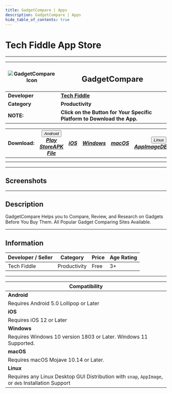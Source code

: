 ```yaml
---
title: GadgetCompare | Apps
description: GadgetCompare | Apps
hide_table_of_contents: true
---
```


# Tech Fiddle App Store

---

| ![GadgetCompare Icon](https://cdn.jsdelivr.net/gh/Comp-Labs/cdn/img/apps/applestore.webp) | <h2>GadgetCompare</h2>                                                  |
| ----------------------------------------------------------------------------------------- | ----------------------------------------------------------------------- |
| **Developer**                                                                             | [**Tech Fiddle**](https://complabs.in/apps)                             |
| **Category**                                                                              | **Productivity**                                                        |
| **NOTE:**                                                                                 | **Click on the Button for Your Specific Platform to Download the App.** |

| **Download:** | <div className="appsDropdown "><button className=" button button--primary"><i className="fa-brands fa-android" /> Android <i className="fa-solid fa-caret-down" /></button><div className="appsDropdown-content"><a className="" href="#">Play Store</a><a className="" href="#">APK File</a></div></div> | <a href="#" target="_blank" rel="noopener noreferrer" className="button button--primary "><i className="fa-brands fa-app-store-ios" /> iOS</a> | <a href="#" target="_blank" rel="noopener noreferrer" className="button button--primary"><i className="fa-brands fa-windows" /> Windows</a> | <a href="#" target="_blank" rel="noopener noreferrer" className="button button--primary"><i className="fa-brands fa-apple" /> macOS</a> | <div className="appsDropdown"><button className="button button--primary"><i className="fa-brands fa-linux" /> Linux <i className="fa-solid fa-caret-down" /></button><div className="appsDropdown-content"><a href="#">AppImage</a><a href="#">DEB</a><a href="#">Snap</a></div></div> |
| :-----------: | :-------------------------------------------------------------------------------------------------------------------------------------------------------------------------------------------------------------------------------------------------------------------------------------------------------: | :--------------------------------------------------------------------------------------------------------------------------------------------: | :-----------------------------------------------------------------------------------------------------------------------------------------: | :-------------------------------------------------------------------------------------------------------------------------------------: | :------------------------------------------------------------------------------------------------------------------------------------------------------------------------------------------------------------------------------------------------------------------------------------: |
|               |                                                                                                                                                                                                                                                                                                           |                                                                                                                                                |                                                                                                                                             |                                                                                                                                         |                                                                                                                                                                                                                                                                                        |
|               |                                                                                                                                                                                                                                                                                                           |                                                                                                                                                |                                                                                                                                             |                                                                                                                                         |                                                                                                                                                                                                                                                                                        |

---

## Screenshots

<Tabs className="unique-tabs" groupId="screenshot-os" queryString>
  <TabItem value="android" label="Android">
    <ShowcaseCarousel
      aspectRatio={6000 / 4000}
      sites={[
        {
          name: "Android Screenshot 1",
          image: "https://cdn.jsdelivr.net/gh/Comp-Labs/cdn/img/default.jpg",
          url: "",
        },
        {
          name: "Android Screenshot 2",
          image: "https://cdn.jsdelivr.net/gh/Comp-Labs/cdn/img/default.jpg",
          url: "",
        },
        {
          name: "Android Screenshot 3",
          image: "https://cdn.jsdelivr.net/gh/Comp-Labs/cdn/img/default.jpg",
          url: "",
        },
      ]}
    />
  </TabItem>
  <TabItem value="ios" label="iOS">
    <ShowcaseCarousel
      aspectRatio={6000 / 4000}
      sites={[
        {
          name: "iOS Screenshot 1",
          image: "https://cdn.jsdelivr.net/gh/Comp-Labs/cdn/img/default.jpg",
          url: "",
        },
        {
          name: "iOS Screenshot 2",
          image: "https://cdn.jsdelivr.net/gh/Comp-Labs/cdn/img/default.jpg",
          url: "",
        },
        {
          name: "iOS Screenshot 3",
          image: "https://cdn.jsdelivr.net/gh/Comp-Labs/cdn/img/default.jpg",
          url: "",
        },
      ]}
    />
  </TabItem>
  <TabItem value="windows" label="Windows">
    <ShowcaseCarousel
      aspectRatio={6000 / 4000}
      sites={[
        {
          name: "Windows Screenshot 1",
          image:
            "https://cdn.jsdelivr.net/gh/Comp-Labs/cdn/img/apps/comp-labs-meet/win-snap-1.jpg",
          url: "",
        },
        {
          name: "Windows Screenshot 2",
          image:
            "https://cdn.jsdelivr.net/gh/Comp-Labs/cdn/img/apps/comp-labs-meet/win-snap-2.jpg",
          url: "",
        },
        {
          name: "Windows Screenshot 3",
          image:
            "https://cdn.jsdelivr.net/gh/Comp-Labs/cdn/img/apps/comp-labs-meet/win-snap-3.jpg",
          url: "",
        },
      ]}
    />
  </TabItem>
  <TabItem value="macos" label="macOS">
    <ShowcaseCarousel
      aspectRatio={6000 / 4000}
      sites={[
        {
          name: "macOS Screenshot 1",
          image: "https://cdn.jsdelivr.net/gh/Comp-Labs/cdn/img/default.jpg",
          url: "",
        },
        {
          name: "macOS Screenshot 2",
          image: "https://cdn.jsdelivr.net/gh/Comp-Labs/cdn/img/default.jpg",
          url: "",
        },
        {
          name: "macOS Screenshot 3",
          image: "https://cdn.jsdelivr.net/gh/Comp-Labs/cdn/img/default.jpg",
          url: "",
        },
      ]}
    />
  </TabItem>
  <TabItem value="linux" label="Linux">
    <ShowcaseCarousel
      aspectRatio={6000 / 4000}
      sites={[
        {
          name: "Linux Screenshot 1",
          image: "https://cdn.jsdelivr.net/gh/Comp-Labs/cdn/img/default.jpg",
          url: "",
        },
        {
          name: "Linux Screenshot 2",
          image: "https://cdn.jsdelivr.net/gh/Comp-Labs/cdn/img/default.jpg",
          url: "",
        },
        {
          name: "Linux Screenshot 3",
          image: "https://cdn.jsdelivr.net/gh/Comp-Labs/cdn/img/default.jpg",
          url: "",
        },
      ]}
    />
  </TabItem>
</Tabs>

---

## Description

GadgetCompare Helps you to Compare, Review, and Research on Gadgets Before You Buy Them. All Popular Gadget Comparing Sites Available.

---

## Information

| Developer / Seller | Category     | Price | Age Rating |
| ------------------ | ------------ | ----- | ---------- |
| Tech Fiddle        | Productivity | Free  | 3+         |

---

| **Compatibility**                                                                                  |
| -------------------------------------------------------------------------------------------------- |
| **Android**                                                                                        |
| Requires Android 5.0 Lollipop or Later                                                             |
| **iOS**                                                                                            |
| Requires iOS 12 or Later                                                                           |
| **Windows**                                                                                        |
| Requires Windows 10 version 1803 or Later. Windows 11 Supported.                                   |
| **macOS**                                                                                          |
| Requires macOS Mojave 10.14 or Later.                                                              |
| **Linux**                                                                                          |
| Requires any Linux Desktop GUI Distribution with `snap`, `AppImage`, or `deb` Installation Support |
